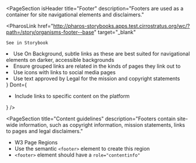 
<PageSection
  isHeader
  title="Footer"
  description="Footers are used as a container for site navigational elements and disclaimers."
>
  <PharosLink
    href="http://pharos-storybooks.apps.test.cirrostratus.org/wc/?path=/story/organisms-footer--base"
    target="_blank"
  >
    See in Storybook
  </PharosLink>
</PageSection>

<PageSection
  title="Usage"
  description="The footer contains links to various pages on the platform and information about copyright data.
    It is not sectioning content and does not introduce a new section in the outline of a page."
/>

<PageSection title="Best practices">
  <BestPractices
    Do={
      <ul>
        <li>
          Use On Background, subtle links as these are best suited for navigational elements on
          darker, accessible backgrounds
        </li>
        <li>Ensure grouped links are related in the kinds of pages they link out to</li>
        <li>Use icons with links to social media pages</li>
        <li>Use text approved by Legal for the mission and copyright statements</li>
      </ul>
    }
    Dont={
      <ul>
        <li>Include links to specific content on the platform</li>
      </ul>
    }
  />
</PageSection>

<PageSection
  title="Content guidelines"
  description="Footers contain site-wide information, such as copyright information, mission statements, links
    to pages and legal disclaimers."
>
  <PageSection subSectionLevel={1} title="Relevant WCAG guidelines">
    <ul>
      <li>
        <PharosLink href="https://www.w3.org/WAI/tutorials/page-structure/regions/#page-footer">
          W3 Page Regions
        </PharosLink>
      </li>
      <li>
        Use the semantic <code>&lt;footer&gt;</code> element to create this region
      </li>
      <li>
        <code>&lt;footer&gt;</code> element should have a <code>role="contentinfo"</code>
      </li>
    </ul>
  </PageSection>
</PageSection>
